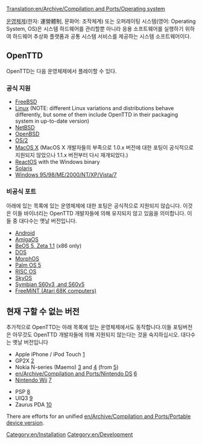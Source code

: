 [[Translation:en/Archive/Compilation and Ports/Operating system]]

[http://ko.m.wikipedia.org/wiki/%EC%9A%B4%EC%98%81_%EC%B2%B4%EC%A0%9C 운영체제](한자: 運營體制, 문화어: 조작체계) 또는 오퍼레이팅 시스템(영어: Operating System, OS)은 시스템 하드웨어를 관리할뿐 아니라 응용 소프트웨어를 실행하기 위하여 하드웨어 추상화 플랫폼과 공통 시스템 서비스를 제공하는 시스템 소프트웨어이다. 

== OpenTTD ==
OpenTTD는 다음 운영체제에서 플레이할 수 있다. 

=== 공식 지원 ===
* [http://www.freshports.org/games/openttd/ FreeBSD]
* [http://www.openttd.org Linux] (NOTE: different Linux variations and distributions behave differently, but some of them include OpenTTD in their packaging system in up-to-date version)
* [http://ftp.netbsd.org/pub/pkgsrc/current/pkgsrc/games/openttd/README.html NetBSD]
* [http://www.openbsd.org/cgi-bin/cvsweb/ports/games/openttd/ OpenBSD]
* [http://wiki.openttd.org/Compiling_on_OS/2 OS/2]
* [http://www.openttd.org MacOS X] (MacOS X 개발자들의 부족으로 1.0.x 버전에 대한 포팅이 공식적으로 지원되지 않았으나 1.1.x 버전부터 다시 재개되었다.)
* [http://www.reactos.org/en/tour_games.html#openttd ReactOS] with the Windows binary
* [http://www.softagalleria.net/openttd-solaris.php Solaris]
* [http://www.openttd.org Windows 95/98/ME/2000/NT/XP/Vista/7]

=== 비공식 포트 ===
아래에 있는 목록에 있는 운영체제에 대한 포팅은 공식적으로 지원되지 않습니다. 이것은 이들 바이너리는 OpenTTD 개발자들에 의해 유지되지 않고 있음을 의미합니다. 이들 중 대다수는 옛날 버전입니다.

* [https://play.google.com/store/apps/details?id=org.openttd.sdl Android]
* [http://www.os4depot.net/index.php?function=showfile&file=game/strategy/openttd.lha AmigaOS]
* [http://bebits.com/app/3810 BeOS 5, Zeta 1.1] (x86 only) 
* [[en/Archive/Compilation and Ports/OpenTTD DOS|DOS]]
* [http://morphos-files.net/find.php?find=openttd MorphOS]
* [http://www.esoftinteractive.com/openttd.html Palm OS 5]
* [http://www.riscos.info/index.php/OpenTTD RISC OS] 
* [http://www.tt-forums.net/viewtopic.php?t=8107 SkyOS]
* [http://www.tt-forums.net/viewtopic.php?f=33&t=35942&st=0&sk=t&sd=a Symbian S60v3 ,and S60v5]
* [http://web.archive.org/web/20120620135423/http://www.radix.net/~atari/ FreeMiNT (Atari 68K computers)]

== 현재 구할 수 없는 버전 ==
추가적으로 OpenTTD는 아래 목록에 있는 운영체제에서도 동작합니다.이들 포팅버전은 아무것도 OpenTTD 개발자들에 의해 지원되지 않는다는 것을 숙지하십시오. 대다수는 옛날 버전입니다

* Apple iPhone / iPod Touch [http://www.zodttd.com/wiki/index.php/OpenTTD.app]
* GP2X [http://wiki.gp2x.org/wiki/OpenTTD]
* Nokia N-series (Maemo) [http://myy.haaga-helia.fi/~a0702483/maemo/] and [http://www.tt-forums.net/viewtopic.php?f=33&t=36042] (from [http://openttd.toimii.net/maemo/])
* [[en/Archive/Compilation and Ports/Nintendo DS]] [http://www.tt-forums.net/viewtopic.php?f=33&t=35306]
* [[en/Archive/Compilation and Ports/Wii|Nintendo Wii]] [http://www.wiibrew.org/wiki/User:Extrems/Applications/OpenTTD]

* PSP [http://openttd.pc-workshop.da.ru/]
* UIQ3 [http://my-symbian.com/forum/viewtopic.php?t=30981]
* Zaurus PDA [http://zsi2.stonekeep.com/index.php?v=d&a=2127]

There are efforts for an unified [[en/Archive/Compilation and Ports/Portable device version]].

[[Category:en/Installation]] [[Category:en/Development]]